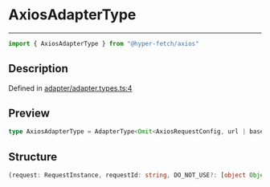 

# AxiosAdapterType

<div class="api-docs__separator" data-reactroot="">

---

</div><div class="api-docs__import" data-reactroot="">

```ts
import { AxiosAdapterType } from "@hyper-fetch/axios"
```

</div><div class="api-docs__section">

## Description

</div><div class="api-docs__description"><span class="api-docs__do-not-parse">



</span></div><p class="api-docs__definition">

Defined in [adapter/adapter.types.ts:4](https://github.com/BetterTyped/hyper-fetch/blob/cc329b91/packages/adapter-axios/src/adapter/adapter.types.ts#L4)

</p><div class="api-docs__section">

## Preview

</div><div class="api-docs__preview type single">

```ts
type AxiosAdapterType = AdapterType<Omit<AxiosRequestConfig, url | baseURL | method | onUploadProgress | onDownloadProgress | data>, AxiosMethods, number, AxiosExtra>;
```

</div><div class="api-docs__section">

## Structure

</div><div class="api-docs__returns">

```ts
(request: RequestInstance, requestId: string, DO_NOT_USE?: [object Object]) => Promise<ResponseReturnType<any, any, any>>
```

</div>